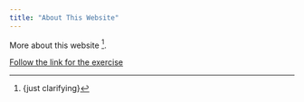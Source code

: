 ```yaml
---
title: "About This Website"
---
```


More about this website [^1].


[Follow the link for the exercise](https://www.kaggle.com/damokaggle/probando/edit/run/15709255)


[^1]: {just clarifying} 
